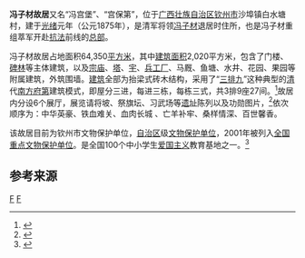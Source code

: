 {{文物保护单位
| 级别 = 全国
| 图片 = 
| 名称 = [[刘永福旧居|刘永福]]、'''冯子材旧居'''建筑群
| 编号 = 5-505
| 分类 = 近现代重要史迹及代表性建筑
| 时代 = [[清朝|清]]
| 所在 = [[广西自治区|广西自治区]][[钦州市|钦州市]]
| 登录 = 2001年
| Cat = 广西全国重点文物保护单位
}}
'''冯子材故居'''又名“冯宫堡”、“宫保第”，位于[[广西壮族自治区|广西壮族自治区]][[钦州市|钦州市]]沙埠镇白水塘村，建于[[光绪|光绪]]元年（公元1875年），是清军将领[[冯子材|冯子材]]退居时住所，也是冯子材重组萃军开赴[[中法战争|抗法]]前线的[[总部|总部]]。

冯子材故居占地面积64,350[[平方米|平方米]]，其中[[建筑面积|建筑面积]]2,020平方米，包含了门楼、[[碑林|碑林]]等主体建筑，以及[[宗庙|宗庙]]、[[塔|塔]]、[[庙宇|宇]]、[[兵工厂|兵工厂]]、马厩、鱼塘、水井、花园、果园等附属建筑，外筑围墙。[[建筑|建筑]]全部为抬梁式砖木结构，采用了“[[三排九|三排九]]”这种典型的[[清|清]]代[[南方|南方]][[府第|府第]]建筑模式，即屋分三进，每进三栋，每栋三式，共3排9座27间。<ref>{{Cite web |url=http://www.17u.com/destination/scenery_5262.html |title=刘永福、冯子材旧居建筑群 |accessdate=2009-05-23 |archive-date=2011-09-12 |archive-url=https://web.archive.org/web/20110912100325/http://www.17u.com/destination/scenery_5262.html |dead-url=no }}</ref>故居内分设6个展厅，展览请将坡、祭旗坛、习武场等[[遗址|遗址]]陈列以及功勋图片，<ref>{{Cite web |url=http://www.rp.org.cn/ly/redscene/zhongnan/guangxi/200807/5287.shtml |title=钦州市民族英雄刘永福、冯子材故居 |access-date=2009-05-23 |archive-date=2019-05-02 |archive-url=https://web.archive.org/web/20190502132739/http://www.rp.org.cn/ly/redscene/zhongnan/guangxi/200807/5287.shtml |dead-url=yes }}</ref>依次顺序为：中华英豪、铁血难关、血肉长城 、亡羊补牢、桑样情深、百世馨香。

该故居目前为钦州市文物保护单位，[[自治区|自治区]]级[[文物保护单位|文物保护单位]]，2001年被列入[[全国重点文物保护单位|全国重点文物保护单位]]。是全国100个中小学生[[爱国主义|爱国主义]]教育基地之一。<ref>{{Cite web |url=http://news.xinhuanet.com/travel/2005-11/22/content_3815534.htm |title=经多年修缮 民族英雄冯子材故居重开放 |accessdate=2009-05-23 |archive-date=2015-04-19 |archive-url=https://web.archive.org/web/20150419195106/http://news.xinhuanet.com/travel/2005-11/22/content_3815534.htm |dead-url=no }}</ref>

==参考来源==
{{reflist}}

{{广西壮族自治区全国重点文物保护单位}}
{{Chinese building-stub}}

[[Category:钦州文物保护单位|F]]
[[Category:广西名人故居|F]]